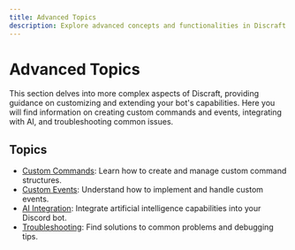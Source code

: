 ```yaml
---
title: Advanced Topics
description: Explore advanced concepts and functionalities in Discraft.
---
```


# Advanced Topics

This section delves into more complex aspects of Discraft, providing guidance on customizing and extending your bot's capabilities. Here you will find information on creating custom commands and events, integrating with AI, and troubleshooting common issues.

## Topics

- [Custom Commands](/docs/advanced-topics/custom-commands): Learn how to create and manage custom command structures.
- [Custom Events](/docs/advanced-topics/custom-events): Understand how to implement and handle custom events.
- [AI Integration](/docs/advanced-topics/ai-integration): Integrate artificial intelligence capabilities into your Discord bot.
- [Troubleshooting](/docs/advanced-topics/troubleshooting): Find solutions to common problems and debugging tips.